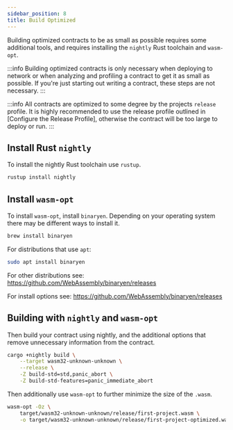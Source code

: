 ```yaml
---
sidebar_position: 8
title: Build Optimized
---
```



Building optimized contracts to be as small as possible requires some additional
tools, and requires installing the `nightly` Rust toolchain and `wasm-opt`.

:::info
Building optimized contracts is only necessary when deploying to network or when
analyzing and profiling a contract to get it as small as possible. If you're
just starting out writing a contract, these steps are not necessary.
:::

:::info
All contracts are optimized to some degree by the projects `release` profile.
It is highly recommended to use the release profile outlined in [Configure the
Release Profile], otherwise the contract will be too large to deploy or run.
:::

[Create a Project]: create-a-project#configure-the-release-profile

## Install Rust `nightly`

To install the nightly Rust toolchain use `rustup`.

```sh
rustup install nightly
```

## Install `wasm-opt`

To install `wasm-opt`, install `binaryen`. Depending on your operating system
there may be different ways to install it.

<Tabs>
<TabItem value="macos" label="macOS" default>

```sh
brew install binaryen
```

</TabItem>
<TabItem value="linux" label="Linux">

For distributions that use `apt`:

```sh
sudo apt install binaryen
```

For other distributions see:  
https://github.com/WebAssembly/binaryen/releases

</TabItem>
<TabItem value="windows" label="Windows">

For install options see:
https://github.com/WebAssembly/binaryen/releases

</TabItem>
</Tabs>

## Building with `nightly` and `wasm-opt`

Then build your contract using nightly, and the additional options that remove
unnecessary information from the contract.

```sh
cargo +nightly build \
    --target wasm32-unknown-unknown \
    --release \
    -Z build-std=std,panic_abort \
    -Z build-std-features=panic_immediate_abort
```

Then additionally use `wasm-opt` to further minimize the size of the `.wasm`.

```sh
wasm-opt -Oz \
    target/wasm32-unknown-unknown/release/first-project.wasm \
    -o target/wasm32-unknown-unknown/release/first-project-optimized.wasm
```
